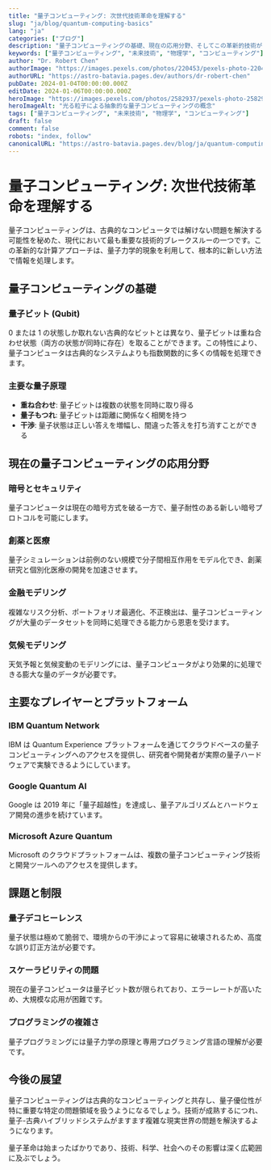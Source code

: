 ```yaml
---
title: "量子コンピューティング: 次世代技術革命を理解する"
slug: "ja/blog/quantum-computing-basics"
lang: "ja"
categories: ["ブログ"]
description: "量子コンピューティングの基礎、現在の応用分野、そしてこの革新的技術が従来のコンピューティングをどのように変革するかを探る。"
keywords: ["量子コンピューティング", "未来技術", "物理学", "コンピューティング"]
author: "Dr. Robert Chen"
authorImage: "https://images.pexels.com/photos/220453/pexels-photo-220453.jpeg?auto=compress&cs=tinysrgb&w=1260&h=750&dpr=1"
authorURL: "https://astro-batavia.pages.dev/authors/dr-robert-chen"
pubDate: 2024-01-04T00:00:00.000Z
editDate: 2024-01-06T00:00:00.000Z
heroImage: "https://images.pexels.com/photos/2582937/pexels-photo-2582937.jpeg?auto=compress&cs=tinysrgb&w=1260&h=750&dpr=1"
heroImageAlt: "光る粒子による抽象的な量子コンピューティングの概念"
tags: ["量子コンピューティング", "未来技術", "物理学", "コンピューティング"]
draft: false
comment: false
robots: "index, follow"
canonicalURL: "https://astro-batavia.pages.dev/blog/ja/quantum-computing-basics"
---
```


# 量子コンピューティング: 次世代技術革命を理解する

量子コンピューティングは、古典的なコンピュータでは解けない問題を解決する可能性を秘めた、現代において最も重要な技術的ブレークスルーの一つです。この革新的な計算アプローチは、量子力学的現象を利用して、根本的に新しい方法で情報を処理します。

## 量子コンピューティングの基礎

### 量子ビット (Qubit)

0 または 1 の状態しか取れない古典的なビットとは異なり、量子ビットは重ね合わせ状態（両方の状態が同時に存在）を取ることができます。この特性により、量子コンピュータは古典的なシステムよりも指数関数的に多くの情報を処理できます。

### 主要な量子原理

- **重ね合わせ**: 量子ビットは複数の状態を同時に取り得る
- **量子もつれ**: 量子ビットは距離に関係なく相関を持つ
- **干渉**: 量子状態は正しい答えを増幅し、間違った答えを打ち消すことができる

## 現在の量子コンピューティングの応用分野

### 暗号とセキュリティ

量子コンピュータは現在の暗号方式を破る一方で、量子耐性のある新しい暗号プロトコルを可能にします。

### 創薬と医療

量子シミュレーションは前例のない規模で分子間相互作用をモデル化でき、創薬研究と個別化医療の開発を加速させます。

### 金融モデリング

複雑なリスク分析、ポートフォリオ最適化、不正検出は、量子コンピューティングが大量のデータセットを同時に処理できる能力から恩恵を受けます。

### 気候モデリング

天気予報と気候変動のモデリングには、量子コンピュータがより効果的に処理できる膨大な量のデータが必要です。

## 主要なプレイヤーとプラットフォーム

### IBM Quantum Network

IBM は Quantum Experience プラットフォームを通じてクラウドベースの量子コンピューティングへのアクセスを提供し、研究者や開発者が実際の量子ハードウェアで実験できるようにしています。

### Google Quantum AI

Google は 2019 年に「量子超越性」を達成し、量子アルゴリズムとハードウェア開発の進歩を続けています。

### Microsoft Azure Quantum

Microsoft のクラウドプラットフォームは、複数の量子コンピューティング技術と開発ツールへのアクセスを提供します。

## 課題と制限

### 量子デコヒーレンス

量子状態は極めて脆弱で、環境からの干渉によって容易に破壊されるため、高度な誤り訂正方法が必要です。

### スケーラビリティの問題

現在の量子コンピュータは量子ビット数が限られており、エラーレートが高いため、大規模な応用が困難です。

### プログラミングの複雑さ

量子プログラミングには量子力学の原理と専用プログラミング言語の理解が必要です。

## 今後の展望

量子コンピューティングは古典的なコンピューティングと共存し、量子優位性が特に重要な特定の問題領域を扱うようになるでしょう。技術が成熟するにつれ、量子-古典ハイブリッドシステムがますます複雑な現実世界の問題を解決するようになります。

量子革命は始まったばかりであり、技術、科学、社会へのその影響は深く広範囲に及ぶでしょう。
